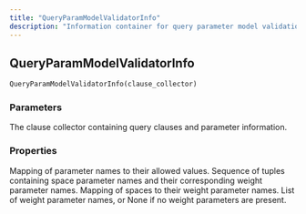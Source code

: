 ```yaml
---
title: "QueryParamModelValidatorInfo"
description: "Information container for query parameter model validation"
---
```


## QueryParamModelValidatorInfo

```python
QueryParamModelValidatorInfo(clause_collector)
```

### Parameters

<ParamField path="clause_collector" type="NLQClauseCollector" required>
The clause collector containing query clauses and parameter information.
</ParamField>

### Properties

<ParamField path="allowed_values_by_param" type="Mapping[str, set[ParamInputType]]">
Mapping of parameter names to their allowed values.
</ParamField>

<ParamField path="space_param_name_and_space_weight_param_names" type="Sequence[tuple[str, str]]">
Sequence of tuples containing space parameter names and their corresponding weight parameter names.
</ParamField>

<ParamField path="space_weight_param_name_by_space" type="Mapping[Space, str]">
Mapping of spaces to their weight parameter names.
</ParamField>

<ParamField path="weight_param_names" type="list[str] | None">
List of weight parameter names, or None if no weight parameters are present.
</ParamField>
